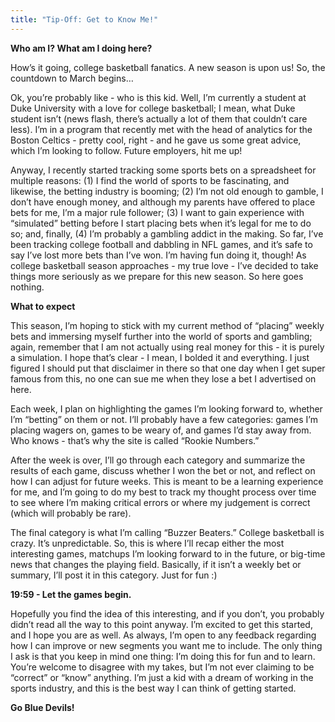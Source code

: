 ```yaml
---
title: "Tip-Off: Get to Know Me!"
---
```


**Who am I? What am I doing here?**

How's it going, college basketball fanatics. A new season is upon us! So, the countdown to March begins...

Ok, you're probably like - who is this kid. Well, I'm currently a student at Duke University with a love for college basketball; I mean, what Duke student isn't (news flash, there's actually a lot of them that couldn't care less). I'm in a program that recently met with the head of analytics for the Boston Celtics - pretty cool, right - and he gave us some great advice, which I'm looking to follow. Future employers, hit me up! 

Anyway, I recently started tracking some sports bets on a spreadsheet for multiple reasons: (1) I find the world of sports to be fascinating, and likewise, the betting industry is booming; (2) I'm not old enough to gamble, I don't have enough money, and although my parents have offered to place bets for me, I'm a major rule follower; (3) I want to gain experience with "simulated" betting before I start placing bets when it's legal for me to do so; and, finally, (4) I'm probably a gambling addict in the making. 
So far, I've been tracking college football and dabbling in NFL games, and it's safe to say I've lost more bets than I've won. I'm having fun doing it, though! As college basketball season approaches - my true love - I've decided to take things more seriously as we prepare for this new season. So here goes nothing. 

**What to expect**

This season, I'm hoping to stick with my current method of "placing" weekly bets and immersing myself further into the world of sports and gambling; again, remember that I am not actually using real money for this - it is purely a simulation. I hope that's clear - I mean, I bolded it and everything. I just figured I should put that disclaimer in there so that one day when I get super famous from this, no one can sue me when they lose a bet I advertised on here. 

Each week, I plan on highlighting the games I'm looking forward to, whether I'm "betting" on them or not. I'll probably have a few categories: games I'm placing wagers on, games to be weary of, and games I'd stay away from. Who knows - that's why the site is called "Rookie Numbers." 

After the week is over, I'll go through each category and summarize the results of each game, discuss whether I won the bet or not, and reflect on how I can adjust for future weeks. This is meant to be a learning experience for me, and I'm going to do my best to track my thought process over time to see where I'm making critical errors or where my judgement is correct (which will probably be rare). 

The final category is what I'm calling "Buzzer Beaters." College basketball is crazy. It's unpredictable. So, this is where I'll recap either the most interesting games, matchups I'm looking forward to in the future, or big-time news that changes the playing field. Basically, if it isn't a weekly bet or summary, I'll post it in this category. Just for fun :) 

**19:59 - Let the games begin.** 

Hopefully you find the idea of this interesting, and if you don't, you probably didn't read all the way to this point anyway. I'm excited to get this started, and I hope you are as well. As always, I'm open to any feedback regarding how I can improve or new segments you want me to include. The only thing I ask is that you keep in mind one thing: I'm doing this for fun and to learn. You're welcome to disagree with my takes, but I'm not ever claiming to be "correct" or "know" anything. I'm just a kid with a dream of working in the sports industry, and this is the best way I can think of getting started. 

**Go Blue Devils!** 